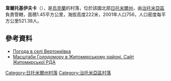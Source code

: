 {{coord|50|7|10|N|28|42|11|E|scale:30000|display=title}}

'''韋爾托基伊夫卡'''（{{lang-uk|Вертокиївка}}），是[[烏克蘭|烏克蘭]]的村落，位於該國北部[[日托米爾州|日托米爾州]]，由[[治托米亞區|治托米亞區]]負責管轄，面積1.45平方公里，海拔高度222米，2001年人口756，人口密度每平方公里521.38人。

==參考資料==
* [http://weather.in.ua/ua/zhitomirskaja/3191 Погода в селі Вертокиївка] {{Wayback|url=http://weather.in.ua/ua/zhitomirskaja/3191 |date=20111219134044 }}
* [https://web.archive.org/web/20110915195159/http://www.zhytomyr-rda.gov.ua/Rozdil_3/Golodomor_1932_1933_rokiv/Golodomor_u_regioni/Masshtabi_Golodomoru_u_regioni__CHorni_doshki__Postrazhdali_sela_ Масштаби Голодомору в Житомирському районі. Сайт Житомирської РДА]

{{DEFAULTSORT:Вертокиївка}}
[[Category:日托米爾州村落|Category:日托米爾州村落]]
[[Category:治托米亞區村落|Category:治托米亞區村落]]


{{Zhytomyr-geo-stub}}